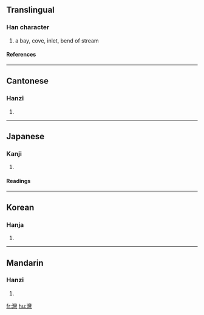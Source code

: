 {{see|湾}}

==Translingual==
===Han character===
{{Han char|rn=85|rad=水|as=22|sn=25|four=3212<sub>7</sub>|canj=水女火弓 (EVFN)}}
# a bay, cove, inlet, bend of stream
====References====
{{Han ref|kx=0664.100|dkj=18823|dj=1072.340|hdz=31798.090|uh=7063|ud=28771|bh=C657|bd=50775}}

----
==Cantonese==
===Hanzi===
{{yue-hanzi|jyut=waan<sup>1</sup>|y=waan<sup>1</sup>}}
# {{defn|Cantonese}}

----
==Japanese==
===Kanji===
{{ja-kanji|grade=|rs=水22}}
# {{defn|Japanese}} 
====Readings====
{{ja-readings|on=[[わん]] (wan)|kun=[[いりこむ]] (irikomu)}}

----
==Korean==
===Hanja===
{{ko-hanja|hangeul=만|eumhun=|rv=man|mr=man|y=man}}
# {{defn|Korean}}

----
==Mandarin==
===Hanzi===
{{cmn-hanzi|sim=湾|pin=[[wān]] ([[wan1]])|wg=wan<sup>1</sup>}}
# {{defn|Mandarin}}

[[fr:灣]]
[[hu:灣]]